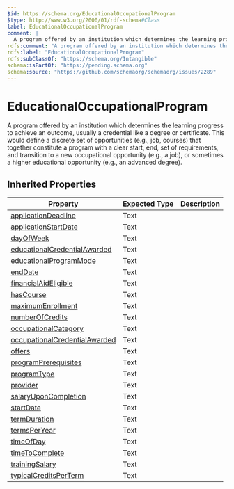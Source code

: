 ```yaml
---
$id: https://schema.org/EducationalOccupationalProgram
$type: http://www.w3.org/2000/01/rdf-schema#Class
label: EducationalOccupationalProgram
comment: |
  A program offered by an institution which determines the learning progress to achieve an outcome, usually a credential like a degree or certificate. This would define a discrete set of opportunities (e.g., job, courses) that together constitute a program with a clear start, end, set of requirements, and transition to a new occupational opportunity (e.g., a job), or sometimes a higher educational opportunity (e.g., an advanced degree).
rdfs:comment: "A program offered by an institution which determines the learning progress to achieve an outcome, usually a credential like a degree or certificate. This would define a discrete set of opportunities (e.g., job, courses) that together constitute a program with a clear start, end, set of requirements, and transition to a new occupational opportunity (e.g., a job), or sometimes a higher educational opportunity (e.g., an advanced degree)."
rdfs:label: "EducationalOccupationalProgram"
rdfs:subClassOf: "https://schema.org/Intangible"
schema:isPartOf: "https://pending.schema.org"
schema:source: "https://github.com/schemaorg/schemaorg/issues/2289"
---
```


# EducationalOccupationalProgram

A program offered by an institution which determines the learning progress to achieve an outcome, usually a credential like a degree or certificate. This would define a discrete set of opportunities (e.g., job, courses) that together constitute a program with a clear start, end, set of requirements, and transition to a new occupational opportunity (e.g., a job), or sometimes a higher educational opportunity (e.g., an advanced degree).

## Inherited Properties

| Property | Expected Type | Description |
| --- | --- | --- |
| [applicationDeadline](https://schema.org/applicationDeadline) | Text |  |
| [applicationStartDate](https://schema.org/applicationStartDate) | Text |  |
| [dayOfWeek](https://schema.org/dayOfWeek) | Text |  |
| [educationalCredentialAwarded](https://schema.org/educationalCredentialAwarded) | Text |  |
| [educationalProgramMode](https://schema.org/educationalProgramMode) | Text |  |
| [endDate](https://schema.org/endDate) | Text |  |
| [financialAidEligible](https://schema.org/financialAidEligible) | Text |  |
| [hasCourse](https://schema.org/hasCourse) | Text |  |
| [maximumEnrollment](https://schema.org/maximumEnrollment) | Text |  |
| [numberOfCredits](https://schema.org/numberOfCredits) | Text |  |
| [occupationalCategory](https://schema.org/occupationalCategory) | Text |  |
| [occupationalCredentialAwarded](https://schema.org/occupationalCredentialAwarded) | Text |  |
| [offers](https://schema.org/offers) | Text |  |
| [programPrerequisites](https://schema.org/programPrerequisites) | Text |  |
| [programType](https://schema.org/programType) | Text |  |
| [provider](https://schema.org/provider) | Text |  |
| [salaryUponCompletion](https://schema.org/salaryUponCompletion) | Text |  |
| [startDate](https://schema.org/startDate) | Text |  |
| [termDuration](https://schema.org/termDuration) | Text |  |
| [termsPerYear](https://schema.org/termsPerYear) | Text |  |
| [timeOfDay](https://schema.org/timeOfDay) | Text |  |
| [timeToComplete](https://schema.org/timeToComplete) | Text |  |
| [trainingSalary](https://schema.org/trainingSalary) | Text |  |
| [typicalCreditsPerTerm](https://schema.org/typicalCreditsPerTerm) | Text |  |
